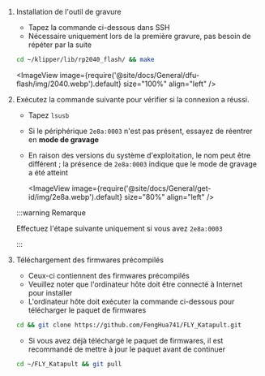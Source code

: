 1. Installation de l'outil de gravure

    * Tapez la commande ci-dessous dans SSH
    * Nécessaire uniquement lors de la première gravure, pas besoin de répéter par la suite
    ```bash
    cd ~/klipper/lib/rp2040_flash/ && make
    ```
    <ImageView image={require('@site/docs/General/dfu-flash/img/2040.webp').default} size="100%" align="left" />

2. Exécutez la commande suivante pour vérifier si la connexion a réussi.


    * Tapez `lsusb`
    * Si le périphérique `2e8a:0003` n'est pas présent, essayez de réentrer en **mode de gravage**
    * En raison des versions du système d'exploitation, le nom peut être différent ; la présence de `2e8a:0003` indique que le mode de gravage a été atteint

        <ImageView image={require('@site/docs/General/get-id/img/2e8a.webp').default} size="80%" align="left" /> 

    :::warning Remarque

    Effectuez l'étape suivante uniquement si vous avez `2e8a:0003`

    :::

3. Téléchargement des firmwares précompilés

    * Ceux-ci contiennent des firmwares précompilés
    * Veuillez noter que l'ordinateur hôte doit être connecté à Internet pour installer
    * L'ordinateur hôte doit exécuter la commande ci-dessous pour télécharger le paquet de firmwares

    ```bash
    cd && git clone https://github.com/FengHua741/FLY_Katapult.git
    ```

    * Si vous avez déjà téléchargé le paquet de firmwares, il est recommandé de mettre à jour le paquet avant de continuer

    ```bash
    cd ~/FLY_Katapult && git pull
    ```